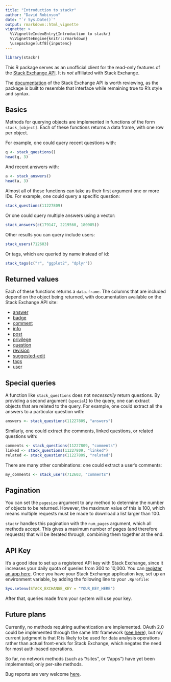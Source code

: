 ```yaml
---
title: "Introduction to stackr"
author: "David Robinson"
date: "`r Sys.Date()`"
output: rmarkdown::html_vignette
vignette: >
  %\VignetteIndexEntry{Introduction to stackr}
  %\VignetteEngine{knitr::rmarkdown}
  \usepackage[utf8]{inputenc}
---
```


```r
library(stackr)
```

This R package serves as an unofficial client for the read-only features of the [Stack Exchange API](https://api.stackexchange.com/). It is *not* affiliated with Stack Exchange.

The [documentation](https://api.stackexchange.com/docs/) of the Stack Exchange API is worth reviewing, as the package is built to resemble that interface while remaining true to R's style and syntax.

## Basics

Methods for querying objects are implemented in functions of the form `stack_[object]`. Each of these functions returns a data frame, with one row per object.

For example, one could query recent questions with:

```r
q <- stack_questions()
head(q, 3)
```

And recent answers with:

```r
a <- stack_answers()
head(a, 3)
```

Almost all of these functions can take as their first argument one or more IDs. For example, one could query a specific question:

```r
stack_questions(11227809)
```

Or one could query multiple answers using a vector:

```r
stack_answers(c(179147, 2219560, 180085))
```

Other results you can query include users:

```r
stack_users(712603)
```

Or tags, which are queried by name instead of id:

```r
stack_tags(c("r", "ggplot2", "dplyr"))
```

## Returned values

Each of these functions returns a `data.frame`. The columns that are included depend on the object being returned, with documentation available on the Stack Exchange API site:

* [answer](https://api.stackexchange.com/docs/types/answer)
* [badge](https://api.stackexchange.com/docs/types/badge)
* [comment](https://api.stackexchange.com/docs/types/comment)
* [info](https://api.stackexchange.com/docs/types/info)
* [post](https://api.stackexchange.com/docs/types/post)
* [privilege](https://api.stackexchange.com/docs/types/privilege)
* [question](https://api.stackexchange.com/docs/types/question)
* [revision](https://api.stackexchange.com/docs/types/revision)
* [suggested-edit](https://api.stackexchange.com/docs/types/suggested-edit)
* [tags](https://api.stackexchange.com/docs/types/tags)
* [user](https://api.stackexchange.com/docs/types/user)

## Special queries

A function like `stack_questions` does not *necessarily* return questions. By providing a second argument (`special`) to the query, one can extract objects that are related to the query. For example, one could extract all the answers to a particular question with:

```r
answers <- stack_questions(11227809, "answers")
```

Similarly, one could extract the comments, linked questions, or related questions with:

```r
comments <- stack_questions(11227809, "comments")
linked <- stack_questions(11227809, "linked")
related <- stack_questions(11227809, "related")
```

There are many other combinations: one could extract a user's comments:

```r
my_comments <- stack_users(712603, "comments")
```

## Pagination

You can set the `pagesize` argument to any method to determine the number of objects to be returned. However, the maximum value of this is 100, which means multiple requests must be made to download a list larger than 100.

`stackr` handles this pagination with the `num_pages` argument, which all methods accept. This gives a maximum number of pages (and therefore requests) that will be iterated through, combining them together at the end.

## API Key

It's a good idea to set up a registered API key with Stack Exchange, since it increases your daily quota of queries from 300 to 10,000. You can [register an app here](http://stackapps.com/apps/oauth/register). Once you have your Stack Exchange application key, set up an environment variable, by adding the following line to your `.Rprofile`:

```r
Sys.setenv(STACK_EXCHANGE_KEY = "YOUR_KEY_HERE")
```

After that, queries made from your system will use your key.

Future plans
-------------------

Currently, no methods requiring authentication are implemented. OAuth 2.0 could be implemented through the same httr framework ([see here](http://cran.r-project.org/web/packages/httr/vignettes/api-packages.html)), but my current judgment is that R is likely to be used for data analysis operations rather than actual front-ends for Stack Exchange, which negates the need for most auth-based operations.

So far, no network methods (such as "/sites", or "/apps") have yet been implemented; only per-site methods.

Bug reports are very welcome [here](http://github.com/dgrtwo/stackr/issues).
